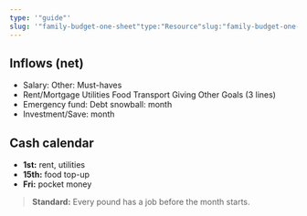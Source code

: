 ```yaml
---
type: '"guide"'
slug: '"family-budget-one-sheet"type:"Resource"slug:"family-budget-one-sheet"readTime:""'
---
```


## Inflows (net)

- Salary: Other: Must-haves
- Rent/Mortgage Utilities Food Transport Giving Other Goals (3 lines)
- Emergency fund: Debt snowball: month
- Investment/Save: month

## Cash calendar

- **1st:** rent, utilities
- **15th:** food top-up
- **Fri:** pocket money

> **Standard:** Every pound has a job before the month starts.
